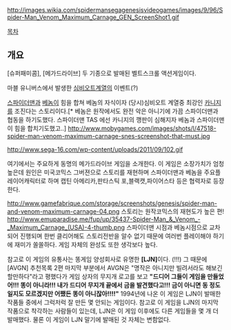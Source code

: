 http://images.wikia.com/spidermansegagenesisvideogames/images/9/96/Spider-Man_Venom_Maximum_Carnage_GEN_ScreenShot1.gif


[[목차]]
== 개요 ==
[슈퍼패미콤], [메가드라이브] 두 기종으로 발매된 벨트스크롤 액션게임이다.



마블 유니버스에서 발생한 [[심비오트]]계열의 이벤트(?)

[[스파이더맨]]과 [[베놈]]이 힘을 합쳐 베놈의 자식이자 (당시)심비오트 계열중 최강인 [[카니지]]를 조진다는 스토리이다.[* 베놈은 원작에서도 완전 악은 아니기에 가끔 스파이더맨과 협동을 하기도했다. 스파이더맨 TAS 에선 카니지의 깽판이 심해지자 베놈과 스파이더맨이 힘을 합치기도했고..]
http://www.mobygames.com/images/shots/l/47518-spider-man-venom-maximum-carnage-snes-screenshot-that-must.jpg

http://www.sega-16.com/wp-content/uploads/2011/09/102.gif

여기에서는 주요하게 동명의 메가드라이브 게임을 소개한다. 이 게임은 소장가치가 엄청 높은데 원인은 미국코믹스 그버젼으로 스토리를 재현하며 스파이더맨과 베놈을 주요플레이어캐릭터로 하며 캡틴 아메리카,판타스틱 포,블랙캣,파이어스타 등은 협력자로 등장한다.

http://www.gamefabrique.com/storage/screenshots/genesis/spider-man-and-venom-maximum-carnage-04.png
스토리는 원작코믹스의 재현도가 높은 편!
http://www.emuparadise.me/fup/up/35437-Spider-Man_&_Venom_-_Maximum_Carnage_(USA)-4-thumb.png 
스파이더맨 시점과 베놈시점으로 교차되어 진행되며 한번 클리어해도 스토리전반을 알수 없기 때문에 여러번 플레이해야 하기에 재미가 쏠쏠하다. 게임 자체의 완성도 또한 생각보다 높다.

참고로 이 게임의 유통사는 똥게임 양성회사로 유명한 '''[LJN]'''이다. (!!!)
그 때문에 [AVGN] 추천목록 2편 마지막 부분에서  AVGN은 "명작은 아니지만 빌려서라도 해보긴 할만하다"라고 평했다가 게임 상자의 무지개 로고를 보고 '''"드디어 그들이 게임을 만들었어!!! 똥이 아니라!!! 내가 드디어 무지개 끝에서 금을 발견했다고!!! 금이 아니면 동 정도일지도 모르겠지만 어쨌든 똥이 아니잖아!!!!"'''
1994년에 나온 이 게임은 LJN이 발매한 작품들 중에서 그럭저럭 잘 만든 몇 안되는 게임이다. 참고로 이 게임을 LJN의 마지막 작품으로 착각하는 사람들이 있는데, LJN은 이 게임 이후에도 다른 게임들을 몇 개 더 발매했다. 물론 이 게임이 LJN 말기에 발매된 것 자체는 변함없다.
